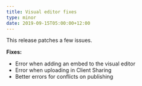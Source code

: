 ```yaml
---
title: Visual editor fixes
type: minor
date: 2019-09-15T05:00:00+12:00
---
```


This release patches a few issues.

**Fixes:**

* Error when adding an embed to the visual editor
* Error when uploading in Client Sharing
* Better errors for conflicts on publishing